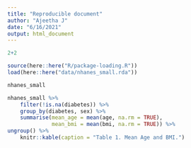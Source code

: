 ```yaml
---
title: "Reproducible document"
author: "Ajeetha J"
date: "6/16/2021"
output: html_document
---
```

```r
2+2

```

```r
source(here::here("R/package-loading.R"))
load(here::here("data/nhanes_small.rda"))

```

```r
nhanes_small
```
```r
nhanes_small %>%
    filter(!is.na(diabetes)) %>%
    group_by(diabetes, sex) %>%
    summarise(mean_age = mean(age, na.rm = TRUE),
              mean_bmi = mean(bmi, na.rm = TRUE)) %>%
ungroup() %>% 
    knitr::kable(caption = "Table 1. Mean Age and BMI.")

```

